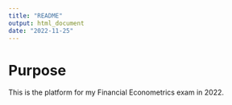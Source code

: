 ```yaml
---
title: "README"
output: html_document
date: "2022-11-25"
---
```


# Purpose 

This is the platform for my Financial Econometrics exam in 2022. 

